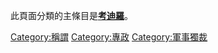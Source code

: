 此頁面分類的主條目是'''[[考迪羅|考迪羅]]'''。
[[Category:稱謂|Category:稱謂]]
[[Category:專政|Category:專政]]
[[Category:軍事獨裁|Category:軍事獨裁]]